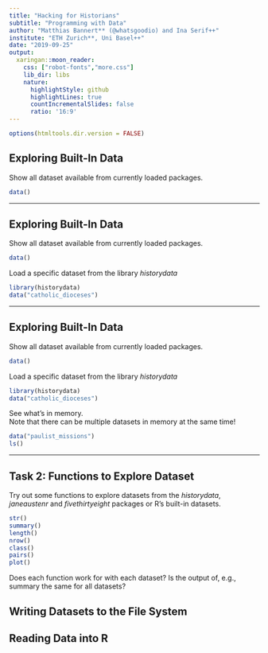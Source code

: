```yaml
---
title: "Hacking for Historians"
subtitle: "Programming with Data"
author: "Matthias Bannert** (@whatsgoodio) and Ina Serif++"
institute: "ETH Zurich**, Uni Basel++"
date: "2019-09-25"
output:
  xaringan::moon_reader:
    css: ["robot-fonts","more.css"]
    lib_dir: libs
    nature:
      highlightStyle: github
      highlightLines: true
      countIncrementalSlides: false
      ratio: '16:9'
---
```



```r
options(htmltools.dir.version = FALSE)
```


## Exploring Built-In Data 

Show all dataset available from currently loaded packages.
```r
data()
```

---


## Exploring Built-In Data 

Show all dataset available from currently loaded packages.
```r
data()
```

Load a specific dataset from the library *historydata*

```r
library(historydata)
data("catholic_dioceses")
```

---



## Exploring Built-In Data 

Show all dataset available from currently loaded packages.
```r
data()
```


Load a specific dataset from the library *historydata*
```r
library(historydata)
data("catholic_dioceses")
```


See what's in memory. <br> 
Note that there can be multiple datasets in memory at the same time!

```r
data("paulist_missions")
ls()
```

---

## Task 2:  Functions to Explore Dataset

Try out some functions to explore datasets from the 
*historydata*, *janeaustenr* and *fivethirtyeight*  packages or 
R's built-in datasets.

```r
str()
summary()
length()
nrow()
class()
pairs()
plot()
```

Does each function work for with each dataset? Is the output of, e.g., summary the same for all datasets?


## Writing Datasets to the File System


## Reading Data into R 






